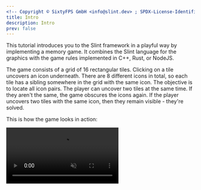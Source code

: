 ```yaml
---
<!-- Copyright © SixtyFPS GmbH <info@slint.dev> ; SPDX-License-Identifier: MIT -->
title: Intro
description: Intro
prev: false
---
```


This tutorial introduces you to the Slint framework in a playful way by implementing a memory game. It combines the Slint language for the graphics with the game rules implemented in C++, Rust, or NodeJS.

The game consists of a grid of 16 rectangular tiles. Clicking on a tile uncovers an icon underneath.
There are 8 different icons in total, so each tile has a sibling somewhere in the grid with the
same icon. The objective is to locate all icon pairs. The player can uncover two tiles at the same time. If they
aren't the same, the game obscures the icons again.
If the player uncovers two tiles with the same icon, then they remain visible - they're solved.

This is how the game looks in action:

<video autoplay loop muted playsinline src="https://slint.dev/blog/memory-game-tutorial/memory_clip.mp4" class="img-fluid img-thumbnail rounded"></video>
